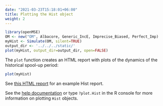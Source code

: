```yaml
---
date: "2021-03-23T15:18:01+06:00"
title: Plotting the Hist object
weight: 2
---
```


```r
library(openMSE)
OM <- new("OM", Albacore, Generic_IncE, Imprecise_Biased, Perfect_Imp)
myHist <- Simulate(OM, silent=TRUE)
output_dir <- '../../../static/'
plot(myHist, output_dir=output_dir, open=FALSE)
```

The `plot` function creates an HTML report with plots of the dynamics of the historical spool-up period:

```r
plot(myHist)
```

See [this HTML report](/Hist.html) for an example Hist report. 

See the [help documentation](https://msetool.openmse.com/reference/plot.Hist.html) or type `?plot.Hist` in the R console for more information on plotting `Hist` objects.



